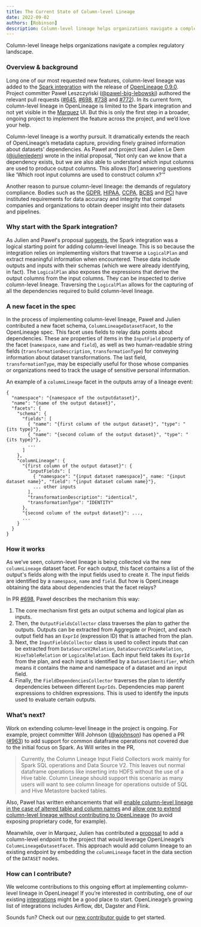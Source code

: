 ```yaml
---
title: The Current State of Column-level Lineage
date: 2022-09-02
authors: [Robinson]
description: Column-level lineage helps organizations navigate a complex regulatory landscape.
---
```


Column-level lineage helps organizations navigate a complex regulatory landscape.

<!--truncate-->

### Overview & background

Long one of our most requested new features, column-level lineage was added to the [Spark integration](https://github.com/OpenLineage/OpenLineage/tree/main/integration/spark) with the release of [OpenLineage 0.9.0](https://github.com/OpenLineage/OpenLineage/releases/tag/0.9.0). Project committer Paweł Leszczyński ([@pawel-big-lebowski](https://github.com/pawel-big-lebowski)) authored the relevant pull requests ([#645](https://github.com/OpenLineage/OpenLineage/pull/645), [#698](https://github.com/OpenLineage/OpenLineage/pull/698), [#738](https://github.com/OpenLineage/OpenLineage/pull/738) and [#772](https://github.com/OpenLineage/OpenLineage/pull/772)). In its current form, column-level lineage in OpenLineage is limited to the Spark integration and not yet visible in the [Marquez](https://marquezproject.ai/) UI. But this is only the first step in a broader, ongoing project to implement the feature across the project, and we’d love your help. 

Column-level lineage is a worthy pursuit. It dramatically extends the reach of OpenLineage’s metadata capture, providing finely grained information about datasets' dependencies. As Paweł and project lead Julien Le Dem ([@julienledem](https://github.com/julienledem)) wrote in the initial proposal, “Not only can we know that a dependency exists, but we are also able to understand which input columns are used to produce output columns. This allows [for] answering questions like ‘Which root input columns are used to construct column x?’”

Another reason to pursue column-level lineage: the demands of regulatory compliance. Bodies such as the [GDPR](https://gdpr-info.eu/), [HIPAA](https://www.hhs.gov/hipaa/index.html), [CCPA](https://oag.ca.gov/privacy/ccpa), [BCBS](https://www.bis.org/bcbs/) and [PCI](https://www.pcisecuritystandards.org/) have instituted requirements for data accuracy and integrity that compel companies and organizations to obtain deeper insight into their datasets and pipelines. 

### Why start with the Spark integration?

As Julien and Paweł's proposal [suggests](https://github.com/OpenLineage/OpenLineage/tree/main/proposals/148), the Spark integration was a logical starting point for adding column-level lineage. This is so because the integration relies on implementing visitors that traverse a `LogicalPlan` and extract meaningful information when encountered. These data include outputs and inputs with their schemas (which we were already identifying, in fact). The `LogicalPlan` also exposes the expressions that derive the output columns from the input columns. They can be inspected to derive column-level lineage. Traversing the `LogicalPlan` allows for the capturing of all the dependencies required to build column-level lineage.

### A new facet in the spec 

In the process of implementing column-level lineage, Paweł and Julien contributed a new facet schema, `ColumnLineageDatasetFacet`, to the OpenLineage spec. This facet uses fields to relay data points about dependencies. These are properties of items in the `InputField` property of the facet (`namespace`, `name` and `field`), as well as two human-readable string fields (`transformationDescription`, `transformationType`) for conveying information about dataset transformations. The last field, `transformationType`, may be especially useful for those whose companies or organizations need to track the usage of sensitive personal information.

An example of a `columnLineage` facet in the outputs array of a lineage event:

    {
      "namespace": "{namespace of the outputdataset}",
      "name": "{name of the output dataset}",
      "facets": {
        "schema": {
          "fields": [
            { "name": "{first column of the output dataset}", "type": "{its type}"},
            { "name": "{second column of the output dataset}", "type": "{its type}"},
            ...
          ]
        },
        "columnLineage": {
          "{first column of the output dataset}": {
            "inputFields": [
              { "namespace": "{input dataset namespace}", name: "{input dataset name}", "field": "{input dataset column name}"},
              ... other inputs
            ],
            "transformationDescription": "identical",
            "transformationType": "IDENTITY"
          },
          "{second column of the output dataset}": ...,
          ...
        }
      }
    }

### How it works

As we’ve seen, column-level lineage is being collected via the new `columnLineage` dataset facet. For each output, this facet contains a list of the output's fields along with the input fields used to create it. The input fields are identified by a `namespace`, `name` and `field`. But how is OpenLineage obtaining the data about dependencies that the facet relays?

In PR [#698](https://github.com/OpenLineage/OpenLineage/pull/698), Paweł describes the mechanism this way:
1. The core mechanism first gets an output schema and logical plan as inputs.
2. Then, the `OutputFieldsCollector` class traverses the plan to gather the outputs. Outputs can be extracted from Aggregate or Project, and each output field has an `ExprId` (expression ID) that is attached from the plan.
3. Next, the `InputFieldsCollector` class is used to collect inputs that can be extracted from `DataSourceV2Relation`, `DataSourceV2ScanRelation`, `HiveTableRelation` or `LogicalRelation`. Each input field takes its `ExprId` from the plan, and each input is identified by a `DatasetIdentifier`, which means it contains the name and namespace of a dataset and an input field.
4. Finally, the `FieldDependenciesCollector` traverses the plan to identify dependencies between different `ExprIds`. Dependencies map parent expressions to children expressions. This is used to identify the inputs used to evaluate certain outputs.

### What’s next?

Work on extending column-level lineage in the project is ongoing. For example, project committer Will Johnson ([@wjohnson](https://github.com/wjohnson)) has opened a PR ([#963](https://github.com/OpenLineage/OpenLineage/issues/963)) to add support for common dataframe operations not covered due to the initial focus on Spark. As Will writes in the PR,

> Currently, the Column Lineage Input Field Collectors work mainly for Spark SQL operations and Data Source V2.
> This leaves out normal dataframe operations like inserting into HDFS without the use of a Hive table.
> Column Lineage should support this scenario as many users will want to see column lineage for operations outside of SQL and Hive Metastore backed tables.

Also, Paweł has written enhancements that will [enable column-level lineage in the case of altered table and column names](https://github.com/OpenLineage/OpenLineage/issues/993) and [allow one to extend column-level lineage without contributing to OpenLineage](https://github.com/OpenLineage/OpenLineage/issues/738) (to avoid exposing proprietary code, for example). 

Meanwhile, over in Marquez, Julien has contributed a [proposal](https://github.com/MarquezProject/marquez/issues/2045) to add a column-level endpoint to the project that would leverage OpenLineage’s `ColumnLineageDatasetFacet`. This approach would add column lineage to an existing endpoint by embedding the `columnLineage` facet in the data section of the `DATASET` nodes.

### How can I contribute?

We welcome contributions to this ongoing effort at implementing column-level lineage in OpenLineage! If you’re interested in contributing, one of our existing [integrations](https://github.com/OpenLineage/OpenLineage/tree/main/integration) might be a good place to start. OpenLineage’s growing list of integrations includes Airflow, dbt, Dagster and Flink.

Sounds fun? Check out our [new contributor guide](https://github.com/OpenLineage/OpenLineage/blob/main/CONTRIBUTING.md) to get started.
